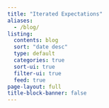 ```yaml
---
title: "Iterated Expectations"
aliases:
  - /blog/
listing:
  contents: blog
  sort: "date desc"
  type: default
  categories: true
  sort-ui: true
  filter-ui: true
  feed: true
page-layout: full
title-block-banner: false
---
```


